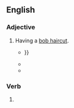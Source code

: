 ==English==

===Adjective===
{{en-adj|-}}

# Having a [[bob haircut]].
#* {{quote-journal|en|journal=Plastics and Molded Products|year=1925|page=49|passage=The demand for special combs for '''bobbed''' hair {{...}}}}
#* {{quote-book|en|author=Katie Sutton|title=The Masculine Woman in Weimar Germany|publisher={{w|Berghahn Books}}|year=2011|page=30|isbn=978-0-85745-121-7|passage=In a typical example from 1924, the ''BIZ'' published a photograph of a young, '''bobbed''' woman wearing an oversized bow tie and neat mustache, accompanied by the “horrific news” from a North American fashion guru that “[w]hen one does not permit hair to flourish on the head, it will grow on the face and body. The ladies will grow mustaches.”}}
#* {{quote-book|en|author=Angie Kim|title=Miracle Creek|location=New York, N.Y.|publisher=Sarah Crichton Books, {{w|Farrar, Straus and Giroux}}|year=2019|isbn=9780374717988|passage=That morning, as she was rushing past them after the first dive, the silver-'''bobbed''' woman had yelled, “We're not going anywhere. See you tonight at 6:45.”}}

===Verb===
{{head|en|verb form}}

# {{en-past of|bob}}